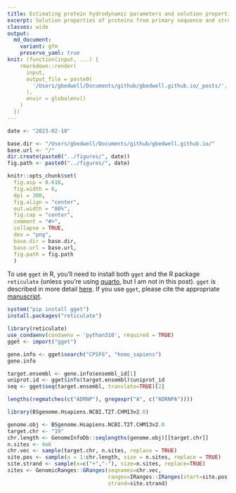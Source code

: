 ```yaml
---
title: Estimating protein hydrodynamic parameters and solution properties
excerpt: Solution properties of proteins from primary sequence and structural coordinates.
classes: wide
output:
  md_document:
    variant: gfm
    preserve_yaml: true
knit: (function(input, ...) {
    rmarkdown::render(
      input,
      output_file = paste0(
        '/Users/gbedwell/Documents/github/gbedwell.github.io/_posts/', '2023-02-10', '-', 'hydroprot','.md'
      ),
      envir = globalenv()
    )
  })
---
```


```r
date <- "2023-02-10"

base.dir <- "/Users/gbedwell/Documents/github/gbedwell.github.io/"
base.url <- "/"
dir.create(paste0("../figures/", date))
fig.path <- paste0("../figures/", date)

knitr::opts_chunk$set(
  fig.asp = 0.618,
  fig.width = 6,
  dpi = 300,
  fig.align = "center",
  out.width = "80%",
  fig.cap = "center",
  comment = "#>",
  collapse = TRUE,
  dev = "png",
  base.dir = base.dir, 
  base.url = base.url,
  fig.path = fig.path
  )
```

To use <code>gget</code> in R, you'll need to install both <code>gget</code> and the R package <code>reticulate</code> (unless you're using [quarto](https://quarto.org/), but I am not in this post). <code>gget</code> is described in more detail [here](https://github.com/pachterlab/gget). If you use <code>gget</code>, please cite the appropriate [manuscript](https://academic.oup.com/bioinformatics/article/39/1/btac836/6971843).

```r
system("pip install gget")
install.packages("reticulate")
```

```r
library(reticulate)
use_condaenv(condaenv = 'python310', required = TRUE)
gget <- import("gget")
```

```r
gene.info <- gget$search("CPSF6", "homo_sapiens")
gene.info
```

```r
target.ensembl <- gene.info$ensembl_id[1]
uniprot.id <- gget$info(target.ensembl)$uniprot_id
seq <- gget$seq(target.ensembl, translate=TRUE)[2]
```

```r
lengths(regmatches(c("ADRNP"), gregexpr("A", c("ADRNPA"))))
```

```r
library(BSgenome.Hsapiens.NCBI.T2T.CHM13v2.0)

genome.obj <- BSgenome.Hsapiens.NCBI.T2T.CHM13v2.0
target.chr <- "19"
chr.length <- GenomeInfoDb::seqlengths(genome.obj)[[target.chr]]
n.sites <- 4e6
chr.vec <- sample(target.chr, n.sites, replace = TRUE)
site.pos <- sample(x = 1:chr.length, size = n.sites, replace = TRUE)
site.strand <- sample(x=c("+","-"), size=n.sites, replace=TRUE)
sites <- GenomicRanges::GRanges(seqnames=chr.vec,
                                ranges=IRanges::IRanges(start=site.pos, width=1),
                                strand=site.strand)
```



















